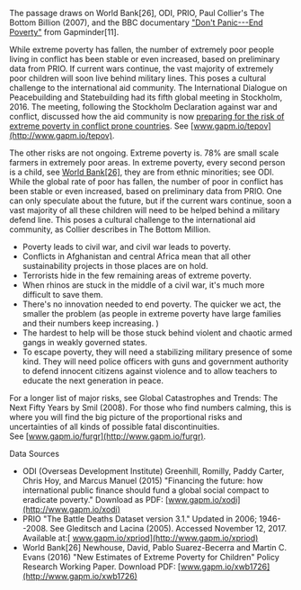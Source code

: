 The passage draws on World Bank[26], ODI, PRIO, Paul Collier's The Bottom Billion (2007), and the BBC documentary ["Don't Panic---End Poverty"](https://www.gapminder.org/videos/dont-panic-end-poverty/) from Gapminder[11].

While extreme poverty has fallen, the number of extremely poor people living in conflict has been stable or even increased, based on preliminary data from PRIO. If current wars continue, the vast majority of extremely poor children will soon live behind military lines. This poses a cultural challenge to the international aid community. The International Dialogue on Peacebuilding and Statebuilding had its fifth global meeting in Stockholm, 2016. The meeting, following the Stockholm Declaration against war and conflict, discussed how the aid community is now [preparing for the risk of extreme poverty in conflict prone countries](https://www.pbsbdialogue.org/en). See [www.gapm.io/tepov](http://www.gapm.io/tepov).

The other risks are not ongoing. Extreme poverty is. 78% are small scale farmers in extremely poor areas. In extreme poverty, every second person is a child, see [World Bank[26]](http://econ.worldbank.org/), they are from ethnic minorities; see ODI. While the global rate of poor has fallen, the number of poor in conflict has been stable or even increased, based on preliminary data from PRIO. One can only speculate about the future, but if the current wars continue, soon a vast majority of all these children will need to be helped behind a military defend line. This poses a cultural challenge to the international aid community, as Collier describes in The Bottom Million.

-   Poverty leads to civil war, and civil war leads to poverty.
-   Conflicts in Afghanistan and central Africa mean that all other sustainability projects in those places are on hold.
-   Terrorists hide in the few remaining areas of extreme poverty.
-   When rhinos are stuck in the middle of a civil war, it's much more difficult to save them.
-   There's no innovation needed to end poverty. The quicker we act, the smaller the problem (as people in extreme poverty have large families and their numbers keep increasing. )
-   The hardest to help will be those stuck behind violent and chaotic armed gangs in weakly governed states.
-   To escape poverty, they will need a stabilizing military presence of some kind. They will need police officers with guns and government authority to defend innocent citizens against violence and to allow teachers to educate the next generation in peace.

For a longer list of major risks, see Global Catastrophes and Trends: The Next Fifty Years by Smil (2008). For those who find numbers calming, this is where you will find the big picture of the proportional risks and uncertainties of all kinds of possible fatal discontinuities. See [www.gapm.io/furgr](http://www.gapm.io/furgr).

Data Sources

-   ODI (Overseas Development Institute) Greenhill, Romilly, Paddy Carter, Chris Hoy, and Marcus Manuel (2015) "Financing the future: how international public finance should fund a global social compact to eradicate poverty." Download as PDF: [www.gapm.io/xodi](http://www.gapm.io/xodi)
-   PRIO "The Battle Deaths Dataset version 3.1." Updated in 2006; 1946--2008. See Gleditsch and Lacina (2005). Accessed November 12, 2017. Available at:[ www.gapm.io/xpriod](http://www.gapm.io/xpriod)
-   World Bank[26] Newhouse, David, Pablo Suarez-Becerra and Martin C. Evans (2016) "New Estimates of Extreme Poverty for Children" Policy Research Working Paper. Download PDF: [www.gapm.io/xwb1726](http://www.gapm.io/xwb1726)